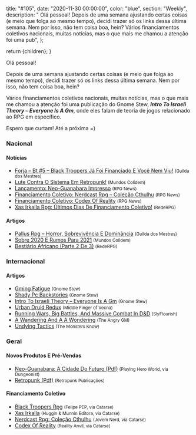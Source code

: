 
  title: "#105",
  date: "2020-11-30 00:00:00",
  color: "blue",
  section: "Weekly",
  description:
    "    Olá pessoal!    Depois de uma semana ajustando certas coisas (e meio que folga ao mesmo tempo), decidi trazer só os links dessa última semana. Nem por isso, não tem coisa boa, hein?    Vários financiamentos coletivos nacionais, muitas notícias, mas o que mais me chamou a atenção foi uma pub",
};

  return <InternalLayout meta={meta}>{children}</InternalLayout>;
}

Olá pessoal!

Depois de uma semana ajustando certas coisas (e meio que folga ao mesmo tempo), decidi trazer só os links dessa última semana. Nem por isso, não tem coisa boa, hein?

Vários financiamentos coletivos nacionais, muitas notícias, mas o que mais me chamou a atenção foi uma publicação do Gnome Stew, **_Intro To Israeli Theory – Everyone Is A Gm_**, onde eles falam de teoria de jogos relacionado ao RPG em específico.

Espero que curtam! Até a próxima =)

### Nacional

#### Notícias

- [Forja – Bt #5 – Black Troopers Já Foi Financiado E Você Nem Viu!] <small>(Guilda dos Mestres)</small>
- [Lute Contra O Sistema Em Retropunk!] <small>(Mundos Colidem)</small>
- [Lançamento: Neo-Guanabara Impresso] <small>(RPG News)</small>
- [Financiamento Coletivo: Nerdcast Rpg – Coleção Cthulhu] <small>(RPG News)</small>
- [Financiamento Coletivo: Codex Of Reality] <small>(RPG News)</small>
- [Xas Irkalla Rpg: Últimos Dias De Financiamento Coletivo!] <small>(RedeRPG)</small>

#### Artigos

- [Pallus Rpg – Horror, Sobrevivência E Dominância] <small>(Guilda dos Mestres)</small>
- [Sobre 2020 E Rumos Para 2021] <small>(Mundos Colidem)</small>
- [Bestiário Africano (Parte 2 De 3)] <small>(RedeRPG)</small>

### Internacional

#### Artigos

- [Gming Fatigue] <small>(Gnome Stew)</small>
- [Shady Pc Backstories] <small>(Gnome Stew)</small>
- [Intro To Israeli Theory – Everyone Is A Gm] <small>(Gnome Stew)</small>
- [Urban Druid Redux] <small>(Middle Finger of Vecna)</small>
- [Running Wars, Big Battles, And Massive Combat In D&amp;D] <small>(SlyFlourish)</small>
- [A Wandering And A A Wondering] <small>(The Angry GM)</small>
- [Undying Tactics] <small>(The Monsters Know)</small>

### Geral

#### Novos Produtos E Pré-Vendas

- [Neo-Guanabara: A Cidade Do Futuro (Pdf)] <small>(Playing Hero World, via Dungeonist)</small>
- [Retropunk (Pdf)] <small>(Retropunk Publicações)</small>

#### Financiamento Coletivo

- [Black Troopers Rpg] <small>(Felipe PEP, via Catarse)</small>
- [Xas Irkalla] <small>(Huggin &amp; Munnin Editora, via Catarse)</small>
- [Nerdcast Rpg: Coleção Cthulhu] <small>(Jovem Nerd, via Catarse)</small>
- [Codex Of Reality] <small>(Reality Anvil, via Catarse)</small>

[gming fatigue]: https://gnomestew.com/gming-fatigue/
[sobre 2020 e rumos para 2021]: https://www.mundoscolidem.com.br/2020-2021/
[a wandering and a a wondering]: https://theangrygm.com/a-wandering-and-a-a-wondering/
[shady pc backstories]: https://gnomestew.com/shady-pc-backstories/
[urban druid redux]: https://mfov.magehandpress.com/2020/12/urban-druid-redux.html
[lançamento: neo-guanabara impresso]: https://newsrpg.wordpress.com/2020/12/03/lancamento-neo-guanabara-impresso/
[neo-guanabara: a cidade do futuro (pdf)]: https://www.dungeonist.com/marketplace/product/neo-guanabara-a-cidade-do-futuro/
[bestiário africano (parte 2 de 3)]: https://www.rederpg.com.br/2020/12/02/bestiario-africano-parte-2-de-3/
[pallus rpg – horror, sobrevivência e dominância]: http://guildadosmestres.com.br/2020/12/03/pallus-rpg-horror-sobrevivencia-e-dominancia/
[undying tactics]: https://www.themonstersknow.com/undying-tactics/
[intro to israeli theory – everyone is a gm]: https://gnomestew.com/intro-to-israeli-theory-everyone-is-a-gm/
[financiamento coletivo: nerdcast rpg – coleção cthulhu]: https://newsrpg.wordpress.com/2020/12/05/financiamento-coletivo-nerdcast-rpg-colecao-cthulhu/
[nerdcast rpg: coleção cthulhu]: https://www.catarse.me/nerdcastrpg
[xas irkalla rpg: últimos dias de financiamento coletivo!]: https://www.rederpg.com.br/2020/12/04/xas-irkalla-rpg-ultimos-dias-de-financiamento-coletivo/
[xas irkalla]: https://www.catarse.me/xas_irkalla
[lute contra o sistema em retropunk!]: https://www.mundoscolidem.com.br/lute-contra-o-sistema-em-retropunk/
[retropunk (pdf)]: https://retropunk.com.br/loja/root/402-retropunk-rpg-pdf.html
[financiamento coletivo: codex of reality]: https://newsrpg.wordpress.com/2020/12/07/financiamento-coletivo-codex-of-reality/
[codex of reality]: https://www.catarse.me/pt/codex_of_reality
[running wars, big battles, and massive combat in d&amp;d]: https://slyflourish.com/running_wars.html
[forja – bt #5 – black troopers já foi financiado e você nem viu!]: http://guildadosmestres.com.br/2020/12/07/forja-bt-5-black-troopers-ja-financiado-e-voce-nem-viu/
[black troopers rpg]: https://www.catarse.me/black_troopers
